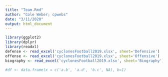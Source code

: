 ```yaml
---
title: "Team.Rmd"
author: "Cole Weber; cpwebs"
date: "3/11/2020"
output: html_document
---
```

```r
library(ggplot2)
library(dplyr)
library(readxl)
defense <- read_excel('cyclonesFootball2019.xlsx', sheet='Defensive')
offense <- read_excel('cyclonesFootball2019.xlsx', sheet='Offensive')
biography <- read_excel('cyclonesFootball2019.xlsx', sheet='Biography')

#df <- data.frame(x = c('a.b', 'a.d', 'b.c', NA), b=1)
```